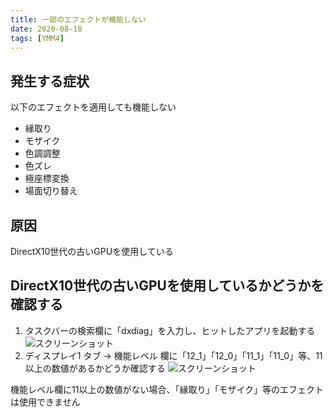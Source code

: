 ```yaml
---
title: 一部のエフェクトが機能しない
date: 2020-08-18
tags: [YMM4]
---
```

## 発生する症状
以下のエフェクトを適用しても機能しない
- 縁取り
- モザイク
- 色調調整
- 色ズレ
- 極座標変換
- 場面切り替え

## 原因
DirectX10世代の古いGPUを使用している

## DirectX10世代の古いGPUを使用しているかどうかを確認する
1. タスクバーの検索欄に「dxdiag」を入力し、ヒットしたアプリを起動する
![スクリーンショット](2769-21.png)
1. ディスプレイ1 タブ → 機能レベル 欄に「12_1」「12_0」「11_1」「11_0」等、11以上の数値があるかどうか確認する
![スクリーンショット](2769-22.png)

機能レベル欄に11以上の数値がない場合、「縁取り」「モザイク」等のエフェクトは使用できません
